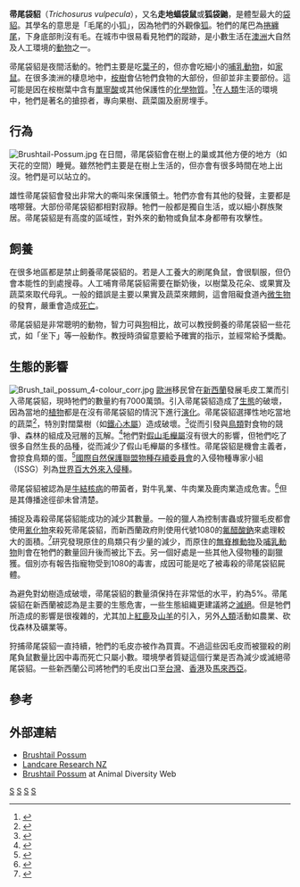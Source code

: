 {{Speciesbox
| taxon = Trichosurus vulpecula
| name = 帚尾袋貂<ref name=msw3>{{MSW3 Groves|pages=50}}</ref>
| status = LR/lc
| status_system = iucn2.3
| status_ref = <ref name=iucn>{{IUCN2006|assessors=Australasian Marsupial & Monotreme Specialist Group|year=1996|id=40585|title=Trichosurus vulpecula|downloaded=2006-05-12}}</ref>
| image = Trichosurus-vulpecula.jpg
| binomial_authority = ([[羅伯特·克爾|Kerr]], 1792)
}}

'''帚尾袋貂'''（''Trichosurus vulpecula''），又名'''走地蝠袋鼠'''或'''狐袋鼬'''，是體型最大的[[袋貂|袋貂]]。其學名的意思是「毛尾的小狐」，因為牠們的外觀像[[狐|狐]]。牠們的尾巴為[[捲纏尾|捲纏尾]]，下身底部則沒有毛。在城市中很易看見牠們的蹤跡，是小數生活在[[澳洲|澳洲]]大自然及人工環境的[[動物|動物]]之一。

帚尾袋貂是夜間活動的。牠們主要是吃[[葉子|葉子]]的，但亦會吃細小的[[哺乳動物|哺乳動物]]，如[[家鼠|家鼠]]。在很多澳洲的棲息地中，[[桉樹|桉樹]]會佔牠們食物的大部份，但卻並非主要部份。這可能是因在桉樹葉中含有[[單寧酸|單寧酸]]或其他保護性的[[化學物質|化學物質]]。<ref name=marsh2003>{{cite journal en|author=Marsh, K. J., Wallis, I. R., & Foley, W. J.|year=2003|title=The effect of inactivating tannins on the intake of Eucalyptus foliage by a specialist Eucalyptus folivore (''Pseudocheirus peregrinus'') and a generalist herbivore (''Trichosurus vulpecula'')|url=https://archive.org/details/sim_australian-journal-of-zoology_2003_51_1/page/41|journal=Australian Journal of Zoology|volume=51|pages=41-42}}</ref>在[[人類|人類]]生活的環境中，牠們是著名的搶掠者，專向果樹、蔬菜園及廚房埋手。

==行為==
[[File:Brushtail-Possum.jpg|thumb]]
在日間，帚尾袋貂會在樹上的巢或其他方便的地方（如天花的空間）睡覺。雖然牠們主要是在樹上生活的，但亦會有很多時間在地上出沒。牠們是可以站立的。

雄性帚尾袋貂會發出非常大的嘶叫來保護領土。牠們亦會有其他的發聲，主要都是喀嚓聲。大部份帚尾袋貂都相對寂靜。牠們一般都是獨自生活，或以細小群族聚居。帚尾袋貂是有高度的區域性，對外來的動物或負鼠本身都帶有攻擊性。

==飼養==
在很多地區都是禁止飼養帚尾袋貂的。若是人工養大的刷尾負鼠，會很馴服，但仍會本能性的到處搜尋。人工哺育帚尾袋貂需要在斷奶後，以樹葉及花朵、或果實及蔬菜來取代母乳。一般的錯誤是主要以果實及蔬菜來餵飼，這會阻礙食道內[[微生物|微生物]]的發育，嚴重會造成[[死亡|死亡]]。

帚尾袋貂是非常聰明的動物，智力可與[[狗|狗]]相比，故可以教授飼養的帚尾袋貂一些花式，如「坐下」等一般動作。教授時須留意要給予確實的指示，並經常給予獎勵。

==生態的影響==
[[File:Brush_tail_possum_4-colour_corr.jpg|thumb]]
[[歐洲|歐洲]]移民曾在[[新西蘭|新西蘭]]發展毛皮工業而引入帚尾袋貂，現時牠們的數量約有7000萬頭。引入帚尾袋貂造成了[[生態|生態]]的破壞，因為當地的[[植物|植物]]都是在沒有帚尾袋貂的情況下進行[[演化|演化]]。帚尾袋貂選擇性地吃當地的蔬菜<ref>{{Cite journal en|author=Payton, I. J., et al|year=1997|title=Response of selected tree species to culling of introduced Australian brushtail possums ''Trichosurus vulpecula'' at Waipoua Forest, Northland, New Zealand|url=https://archive.org/details/sim_biological-conservation_1997-09_81_3/page/247|journal=Biological Conservation|volume=81|pages=247-255}}</ref>，特別對闊葉樹（如[[鐵心木屬|鐵心木屬]]）造成破壞。<ref name=cowan1997>{{cite journal en|author=Cowan, P. E., et al.|year=1997|title=Effects of possum browsing on northern rata, Orongorongo valley, Wellington, New Zealand|journal=Journal of the Royal Society of New Zealand|volume=27|pages=173-179}}</ref>從而引發與[[鳥類|鳥類]]對食物的競爭、森林的組成及冠層的瓦解。<ref name=rogers1997>{{cite journal en|author=Rogers, G. M., & Leathwick, J. R.|year=1997|title=Factors predisposing forests to canopy collapse in the southern Ruahine Range, New Zealand|url=https://archive.org/details/sim_biological-conservation_1997-06_80_3/page/325|journal=Biological Conservation|volume=80|pages=325-338}}</ref>牠們對[[假山毛櫸屬|假山毛櫸屬]]沒有很大的影響，但牠們吃了很多自然生長的品種，從而減少了假山毛櫸屬的多樣性。帚尾袋貂是機會主義者，會掠食鳥類的蛋。<ref>{{cite web|url=http://www.doc.govt.nz/conservation/threats-and-impacts/animal-pests/animal-pests-a-z/possums/the-threat/|title=The use of 1080 for pest control - Possum impacts on native animals|author=Department of Conservation|year=2004|accessdate=2008-04-11|archive-url=https://web.archive.org/web/20090324024531/http://www.doc.govt.nz/conservation/threats-and-impacts/animal-pests/animal-pests-a-z/possums/the-threat/|archive-date=2009-03-24|dead-url=yes}}</ref>[[國際自然保護聯盟|國際自然保護聯盟]][[物種存續委員會|物種存續委員會]]的入侵物種專家小組（ISSG）列為[[世界百大外來入侵種|世界百大外來入侵種]]。

帚尾袋貂被認為是[[牛結核病|牛結核病]]的帶菌者，對牛乳業、牛肉業及鹿肉業造成危害。<ref>{{cite web|url=http://www.doc.govt.nz/templates/MultipageDocumentPage.aspx?id=39917|title=The use of 1080 for pest control - Possums as reservoirs of bovine tuberculosis|author=Department of Conservation|year=2004|accessdate=2008-04-11|deadurl=yes|archiveurl=https://web.archive.org/web/20081016191813/http://doc.govt.nz/templates/MultipageDocumentPage.aspx?id=39917|archivedate=2008-10-16}}</ref>但是其傳播途徑卻未曾清楚。

捕捉及毒殺帚尾袋貂能成功的減少其數量。一般的獵人為控制害蟲或狩獵毛皮都會使用[[氰化物|氰化物]]來殺死帚尾袋貂，而新西蘭政府則使用代號1080的[[氟醋酸鈉|氟醋酸鈉]]來處理較大的面積。<ref>{{cite web|url=http://www.doc.govt.nz/conservation/threats-and-impacts/animal-pests/methods-of-control/1080-poison-for-pest-control/1080-success-stories/|title=The use of 1080 for pest control - Success stories|author=Department of Conservation|year=2004|accessdate=2008-04-11|archive-url=https://web.archive.org/web/20111111042615/http://doc.govt.nz/conservation/threats-and-impacts/animal-pests/methods-of-control/1080-poison-for-pest-control/1080-success-stories/|archive-date=2011-11-11|dead-url=yes}}</ref>研究發現原住的鳥類只有少量的減少，而原住的[[無脊椎動物|無脊椎動物]]及[[哺乳動物|哺乳動物]]則會在牠們的數量回升後而被比下去。另一個好處是一些其他入侵物種的副獵獲。個別亦有報告指寵物受到1080的毒害，成因可能是吃了被毒殺的帚尾袋貂屍體。

為避免對幼樹造成破壞，帚尾袋貂的數量須保持在非常低的水平，約為5%。帚尾袋貂在新西蘭被認為是主要的生態危害，一些生態組織更建議將之[[滅絕|滅絕]]。但是牠們所造成的影響是很複雜的，尤其加上[[紅鹿|紅鹿]]及[[山羊|山羊]]的引入，另外[[人類|人類]]活動如農業、砍伐森林及礦業等。

狩捕帚尾袋貂一直持續，牠們的毛皮亦被作為買賣。不過這些因毛皮而被獵殺的刷尾負鼠數量比因中毒而死亡只屬小數。環境學者質疑這個行業是否為減少或滅絕帚尾袋貂。一些新西蘭公司將牠們的毛皮出口至[[台灣|台灣]]、[[香港|香港]]及[[馬來西亞|馬來西亞]]。

==參考==
{{reflist}}

==外部連結==
{{Commons|Trichosurus vulpecula}}
*[https://web.archive.org/web/20070715210640/http://www.australianfauna.com/brushtailpossum.php Brushtail Possum]
*[https://web.archive.org/web/20060506165749/http://www.landcareresearch.co.nz/publications/infosheets/possums/ Landcare Research NZ]
*[http://animaldiversity.ummz.umich.edu/site/accounts/information/Trichosurus_vulpecula.html Brushtail Possum]{{Wayback|url=http://animaldiversity.ummz.umich.edu/site/accounts/information/Trichosurus_vulpecula.html |date=20110605103921 }} at Animal Diversity Web
{{Taxonbar|from=Q732477}}

[[Category:IUCN红色名录无危物种|S]]
[[Category:帚尾袋貂屬|S]]
[[Category:入侵哺乳動物種|S]]
[[Category:1792年描述的动物|S]]